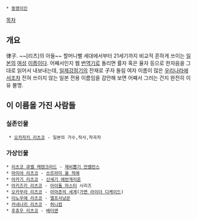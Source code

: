  * [[동명이인]]

[[목차]]


== 개요 ==
律子. ~~[리츠]의 아들~~ 할머니뻘 세대에서부터 21세기까지 비교적 흔하게 쓰이는 [[일본]]의 [[여성]] [[이름]]이다. 어째서인지 웹 [[번역기]]로 돌리면 률자 혹은 율자 등으로 한자음을 그대로 읽어서 내보내는데, [[일제강점기]]의 잔재로 子자 돌림 여자 이름이 많은 [[우리나라]]에서조차 전혀 쓰이지 않는 일본 전용 이름임을 감안해 보면 어째서 그러는 건지 완전히 이유 불명.


== 이 이름을 가진 사람들 ==
=== 실존인물 ===
  * [[오카자키 리츠코]] - 일본의 가수,작사,작곡자
=== 가상인물 ===
 * [[리츠코 큐벨 케텐크라드]] - [[제비뽑기 언밸런스]]
 * [[마미야 리츠코]] - [[쓰르라미 울 적에]]
 * [[아카기 리츠코]] - [[신세기 에반게리온]]
 * [[아키즈키 리츠코]] - [[아이돌 마스터]] 시리즈
 * [[오카무라 리츠코]] - [[아마존의 세계]]([[가면 라이더 디케이드]])
 * [[이노우에 리츠코]] - [[엘프사냥꾼]]
 * [[카네나리 리츠코]] - [[허니컴]]
 * [[후츄우 리츠코]] - [[베터맨]]


